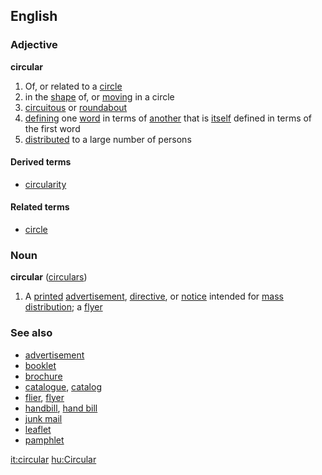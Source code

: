 ==English==
===Adjective===
'''circular'''
# Of, or related to a [[circle]]
# in the [[shape]] of, or [[moving]] in a circle
# [[circuitous]] or [[roundabout]]
# [[defining]] one [[word]] in terms of [[another]] that is [[itself]] defined in terms of the first word <!-- how many of those in Wiktionary? -->
# [[distributed]] to a large number of persons

====Derived terms====
*[[circularity]]

====Related terms====
*[[circle]]

===Noun===
'''circular''' ([[circulars]])

# A [[printed]] [[advertisement]], [[directive]], or [[notice]] intended for [[mass]] [[distribution]]; a [[flyer]]

===See also===
*[[advertisement]]
*[[booklet]]
*[[brochure]]
*[[catalogue]], [[catalog]]
*[[flier]], [[flyer]]
*[[handbill]], [[hand bill]]
*[[junk mail]]
*[[leaflet]]
*[[pamphlet]]

[[it:circular]]
[[hu:Circular]]